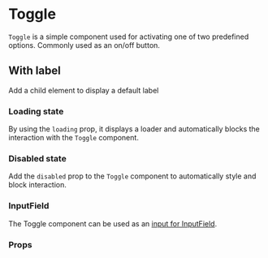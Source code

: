 
# Toggle

`Toggle` is a simple component used for activating one of two predefined options. Commonly used as an on/off button.

<Canvas withSource="open">
    <Story id="components-toggle--basic" />
</Canvas>

## With label

Add a child element to display a default label

<Canvas>
    <Story id="components-toggle--label" />
</Canvas>

### Loading state

By using the `loading` prop, it displays a loader and automatically blocks the interaction with the `Toggle` component.

<Canvas>
    <Story id="components-toggle--loading" />
</Canvas>

### Disabled state

Add the `disabled` prop to the `Toggle` component to automatically style and block interaction.

<Canvas>
    <Story id="components-toggle--disabled" />
</Canvas>

### InputField

The Toggle component can be used as an [input for InputField](/docs/components-inputfield--basic#custom-elements).

<Canvas>
    <Story id="components-toggle--as-input-field" />
</Canvas>

### Props

<div class="hidden">
    <Primary />
</div>

<ArgsTable story={PRIMARY_STORY} />
